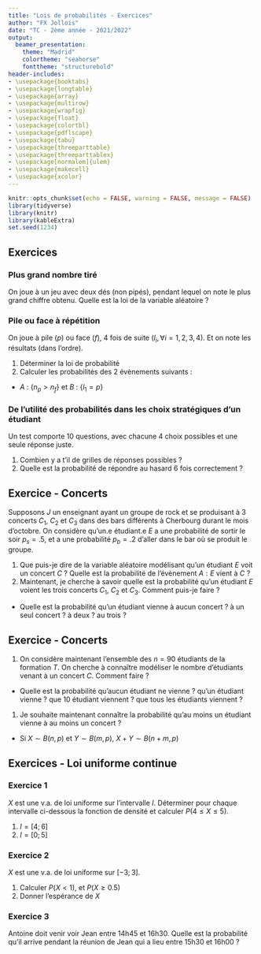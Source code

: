 ```yaml
---
title: "Lois de probabilités - Exercices"
author: "FX Jollois"
date: "TC - 2ème année - 2021/2022"
output:
  beamer_presentation:
    theme: "Madrid"
    colortheme: "seahorse"
    fonttheme: "structurebold"
header-includes:
- \usepackage{booktabs}
- \usepackage{longtable}
- \usepackage{array}
- \usepackage{multirow}
- \usepackage{wrapfig}
- \usepackage{float}
- \usepackage{colortbl}
- \usepackage{pdflscape}
- \usepackage{tabu}
- \usepackage{threeparttable}
- \usepackage{threeparttablex}
- \usepackage[normalem]{ulem}
- \usepackage{makecell}
- \usepackage{xcolor}
---
```


```r
knitr::opts_chunk$set(echo = FALSE, warning = FALSE, message = FALSE)
library(tidyverse)
library(knitr)
library(kableExtra)
set.seed(1234)
```

## Exercices

### Plus grand nombre tiré
On joue à un jeu avec deux dés (non pipés), pendant lequel on note le plus grand chiffre obtenu. Quelle est la loi de la variable aléatoire  ?

### Pile ou face à répétition
On joue à pile ($p$) ou face ($f$), 4 fois de suite ($l_i, \forall i = 1, 2, 3, 4$). Et on note les résultats (dans l'ordre).

1. Déterminer la loi de probabilité 
2. Calculer les probabilités des 2 évènements suivants :
  - $A$ : $\{ n_p > n_f \}$ et $B$ : $\{l_1 = p\}$

### De l'utilité des probabilités dans les choix stratégiques d'un étudiant
Un test comporte 10 questions, avec chacune 4 choix possibles et une seule réponse juste.

1. Combien y a t'il de grilles de réponses possibles ?
2. Quelle est la probabilité de répondre au hasard 6 fois correctement ?


## Exercice - Concerts

Supposons $J$ un enseignant ayant un groupe de rock et se produisant à 3 concerts $C_1$, $C_2$ et $C_3$ dans des bars différents à Cherbourg durant le mois d'octobre. On considère qu'un.e étudiant.e $E$ a une probabilité de sortir le soir $p_s=.5$, et a une probabilité $p_b=.2$ d'aller dans le bar où se produit le groupe.

1. Que puis-je dire de la variable aléatoire modélisant qu'un étudiant $E$ voit un concert $C$ ? Quelle est la probabilité de l'évènement $A : E$ vient à $C$ ?
1. Maintenant, je cherche à savoir quelle est la probabilité qu'un étudiant $E$ voient les trois concerts $C_1$, $C_2$ et $C_3$. Comment puis-je faire ?
  - Quelle est la probabilité qu'un étudiant vienne à aucun concert ? à un seul concert ? à deux ? au trois ?

## Exercice - Concerts

1. On considère maintenant l'ensemble des $n=90$ étudiants de la formation $T$. On cherche à connaître modéliser le nombre d'étudiants venant à un concert $C$. Comment faire ?
  - Quelle est la probabilité qu'aucun étudiant ne vienne ? qu'un étudiant vienne ? que 10 étudiant viennent ? que tous les étudiants viennent ?
1. Je souhaite maintenant connaître la probabilité qu'au moins un étudiant vienne à au moins un concert ?
  - Si $X \sim B(n, p)$ et $Y \sim B(m,p)$, $X+Y \sim B(n+m,p)$

## Exercices - Loi uniforme continue

### Exercice 1
$X$ est une v.a. de loi uniforme sur l'intervalle $I$. Déterminer pour chaque intervalle ci-dessous la fonction de densité et calculer $P(4 \le X \le 5)$.

1. $I = [4; 6]$
2. $I = [0; 5]$

### Exercice 2
$X$ est une v.a. de loi uniforme sur $[-3;3]$.

1. Calculer $P(X < 1)$, et $P(X \ge 0.5)$
1. Donner l'espérance de $X$

### Exercice 3
Antoine doit venir voir Jean entre 14h45 et 16h30. Quelle est la probabilité qu'il arrive pendant la réunion de Jean qui a lieu entre 15h30 et 16h00 ?


